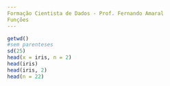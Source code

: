 ```yaml
---
Formação Cientista de Dados - Prof. Fernando Amaral
Funções
---
```


```r
getwd()
#sem parenteses
sd(25)
head(x = iris, n = 2)
head(iris)
head(iris, 2)
head(n = 22)
```